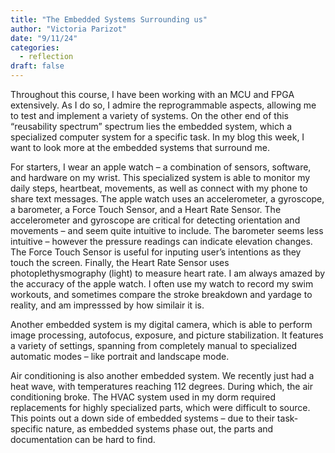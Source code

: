 ```yaml
---
title: "The Embedded Systems Surrounding us"
author: "Victoria Parizot"
date: "9/11/24"
categories:
  - reflection
draft: false
---
```


Throughout this course, I have been working with an MCU and FPGA extensively. As I do so, I admire the reprogrammable aspects, allowing me to test and implement a variety of systems. On the other end of this "reusability spectrum" spectrum lies the embedded system, which a specialized computer system for a specific task. In my blog this week, I want to look more at the embedded systems that surround me. 

For starters, I wear an apple watch -- a combination of sensors, software, and hardware on my wrist. This specialized system is able to monitor my daily steps, heartbeat, movements, as well as connect with my phone to share text messages.  The apple watch uses an accelerometer, a gyroscope, a barometer, a Force Touch Sensor, and a Heart Rate Sensor. The accelerometer and gyroscope are critical for detecting orientation and movements -- and seem quite intuitive to include. The barometer seems less intuitive -- however the pressure readings can indicate elevation changes. The Force Touch Sensor is useful for inputing user's intentions as they touch the screen. Finally, the Heart Rate Sensor uses photoplethysmography (light) to measure heart rate. I am always amazed by the accuracy of the apple watch. I often use my watch to record my swim workouts, and sometimes compare the stroke breakdown and yardage to reality, and am impresssed by how similair it is.  
<!-- https://www.eeweb.com/the-sensors-behind-the-apple-watch/ -->

Another embedded system is my digital camera, which is able to perform image processing, autofocus, exposure, and picture stabilization. It features a variety of settings, spanning from completely manual to specialized automatic modes -- like portrait and landscape mode.

Air conditioning is also another embedded system. We recently just had a heat wave, with temperatures reaching 112 degrees. During which, the air conditioning broke. The HVAC system used in my dorm required replacements for highly specialized parts, which were difficult to source. This points out a down side of embedded systems -- due to their task-specific nature, as embedded systems phase out, the parts and documentation can be hard to find.

